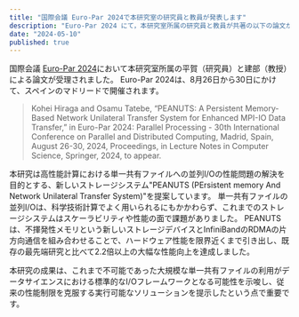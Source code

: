 ```yaml
---
title: "国際会議 Euro-Par 2024で本研究室の研究員と教員が発表します"
description: "Euro-Par 2024 にて，本研究室所属の研究員と教員が共著の以下の論文が受理されました．"
date: "2024-05-10"
published: true
---
```


国際会議 [Euro-Par 2024](https://2024.euro-par.org)において本研究室所属の平賀（研究員）と建部（教授）による論文が受理されました。
Euro-Par 2024は、8月26日から30日にかけて、スペインのマドリードで開催されます。

> Kohei Hiraga and Osamu Tatebe, “PEANUTS: A Persistent Memory-Based Network Unilateral Transfer System for Enhanced MPI-IO Data Transfer,” in Euro-Par 2024: Parallel Processing - 30th International Conference on Parallel and Distributed Computing, Madrid, Spain, August 26-30, 2024, Proceedings, in Lecture Notes in Computer Science, Springer, 2024, to appear.

本研究は高性能計算における単一共有ファイルへの並列I/Oの性能問題の解決を目的とする、新しいストレージシステム"PEANUTS (PErsistent memory And Network Unilateral Transfer System)"を提案しています。
単一共有ファイルの並列I/Oは、科学技術計算でよく用いられるにもかかわらず、これまでのストレージシステムはスケーラビリティや性能の面で課題がありました。
PEANUTSは、不揮発性メモリという新しいストレージデバイスとInfiniBandのRDMAの片方向通信を組み合わせることで、ハードウェア性能を限界近くまで引き出し、既存の最先端研究と比べて2.2倍以上の大幅な性能向上を達成しました。

本研究の成果は、これまで不可能であった大規模な単一共有ファイルの利用がデータサイエンスにおける標準的なI/Oフレームワークとなる可能性を示唆し、従来の性能制限を克服する実行可能なソリューションを提示したという点で重要です。
